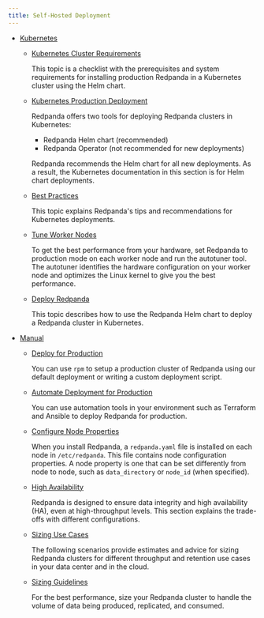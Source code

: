 ```yaml
---
title: Self-Hosted Deployment
---
```


<head>
    <meta name="title" content="Deploy Manually | Redpanda Docs"/>
    <meta name="description" content="Deploy Manually."/>
</head>


- [Kubernetes](../self-hosted/kubernetes)
  - [Kubernetes Cluster Requirements](../self-hosted/kubernetes/kubernetes-cluster-requirements)

      This topic is a checklist with the prerequisites and system requirements for installing production Redpanda in a Kubernetes cluster using the Helm chart.

  - [Kubernetes Production Deployment](../self-hosted/kubernetes/kubernetes-production-deployment)

      Redpanda offers two tools for deploying Redpanda clusters in Kubernetes:

      - Redpanda Helm chart (recommended)
      - Redpanda Operator (not recommended for new deployments)

      Redpanda recommends the Helm chart for all new deployments.
      As a result, the Kubernetes documentation in this section is for Helm chart deployments.

  - [Best Practices](../self-hosted/kubernetes/kubernetes-best-practices)

      This topic explains Redpanda's tips and recommendations for Kubernetes deployments.

  - [Tune Worker Nodes](../self-hosted/kubernetes/kubernetes-tune-workers)

      To get the best performance from your hardware, set Redpanda to production mode on each worker node and run the autotuner tool. The autotuner identifies the hardware configuration on your worker node and optimizes the Linux kernel to give you the best performance.

  - [Deploy Redpanda](../self-hosted/kubernetes/kubernetes-deploy)

      This topic describes how to use the Redpanda Helm chart to deploy a Redpanda cluster in Kubernetes.

- [Manual](../self-hosted/manual)
  - [Deploy for Production](../self-hosted/manual/production/production-deployment)
    
      You can use `rpm` to setup a production cluster of Redpanda using our default deployment or writing a custom deployment script.

  - [Automate Deployment for Production](../self-hosted/manual/production/production-deployment-automation)
    
      You can use automation tools in your environment such as Terraform and Ansible to deploy Redpanda for production.

  - [Configure Node Properties](../self-hosted/manual/node-property-configuration)

      When you install Redpanda, a `redpanda.yaml` file is installed on each node in `/etc/redpanda`. This file contains node configuration properties. A node property is one that can be set differently from node to node, such as `data_directory` or `node_id` (when specified).

  - [High Availability](../self-hosted/manual/high-availability)

      Redpanda is designed to ensure data integrity and high availability (HA), even at high-throughput levels. This section explains the trade-offs with different configurations.

  - [Sizing Use Cases](../self-hosted/manual/sizing-use-cases)
    
      The following scenarios provide estimates and advice for sizing Redpanda clusters for different throughput and retention use cases in your data center and in the cloud.

  - [Sizing Guidelines](../self-hosted/manual/sizing)

      For the best performance, size your Redpanda cluster to handle the volume of data being produced, replicated, and consumed.
